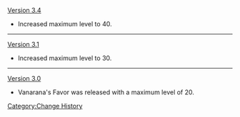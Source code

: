 [[Version 3.4]]
* Increased maximum level to 40.
----
[[Version 3.1]]
* Increased maximum level to 30.
----
[[Version 3.0]]
* Vanarana's Favor was released with a maximum level of 20.
<noinclude>[[Category:Change History]]</noinclude>